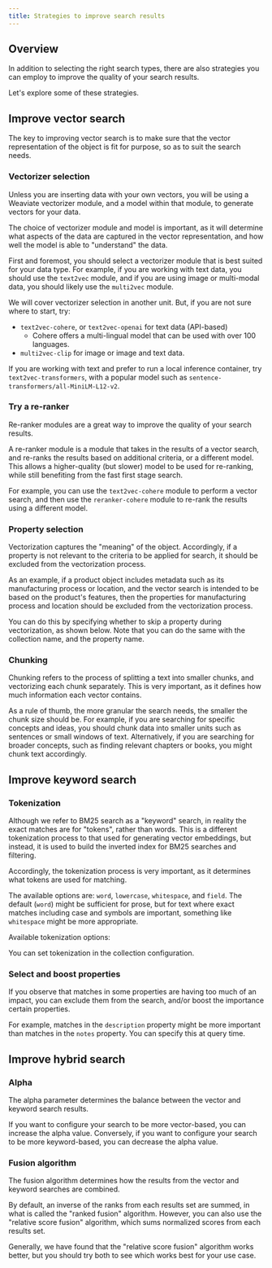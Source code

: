 ```yaml
---
title: Strategies to improve search results
---
```




## <i class="fa-solid fa-square-chevron-right"></i> Overview

In addition to selecting the right search types, there are also strategies you can employ to improve the quality of your search results.

Let's explore some of these strategies.

## <i class="fa-solid fa-square-chevron-right"></i> Improve vector search

The key to improving vector search is to make sure that the vector representation of the object is fit for purpose, so as to suit the search needs.

### <i class="fa-solid fa-chalkboard"></i> Vectorizer selection

Unless you are inserting data with your own vectors, you will be using a Weaviate vectorizer module, and a model within that module, to generate vectors for your data.

The choice of vectorizer module and model is important, as it will determine what aspects of the data are captured in the vector representation, and how well the model is able to "understand" the data.

First and foremost, you should select a vectorizer module that is best suited for your data type. For example, if you are working with text data, you should use the `text2vec` module, and if you are using image or multi-modal data, you should likely use the `multi2vec` module.

We will cover vectorizer selection in another unit. But, if you are not sure where to start, try:
- `text2vec-cohere`, or `text2vec-openai` for text data (API-based)
    - Cohere offers a multi-lingual model that can be used with over 100 languages.
- `multi2vec-clip` for image or image and text data.

If you are working with text and prefer to run a local inference container, try `text2vec-transformers`, with a popular model such as `sentence-transformers/all-MiniLM-L12-v2`.

### <i class="fa-solid fa-chalkboard"></i> Try a re-ranker

Re-ranker modules are a great way to improve the quality of your search results.

A re-ranker module is a module that takes in the results of a vector search, and re-ranks the results based on additional criteria, or a different model. This allows a higher-quality (but slower) model to be used for re-ranking, while still benefiting from the fast first stage search.

For example, you can use the `text2vec-cohere` module to perform a vector search, and then use the `reranker-cohere` module to re-rank the results using a different model.

### <i class="fa-solid fa-chalkboard"></i> Property selection

Vectorization captures the "meaning" of the object. Accordingly, if a property is not relevant to the criteria to be applied for search, it should be excluded from the vectorization process.

As an example, if a product object includes metadata such as its manufacturing process or location, and the vector search is intended to be based on the product's features, then the properties for manufacturing process and location should be excluded from the vectorization process.

You can do this by specifying whether to skip a property during vectorization, as shown below. Note that you can do the same with the collection name, and the property name.

<Tabs groupId="languages">

 <TabItem value="ts" label="JS/TS">
    <FilteredTextBlock
      text={TSCode}
      startMarker="// START skipVectorizationExample"
      endMarker="// END skipVectorizationExample"
      language="ts"
    />
  </TabItem>

</Tabs>

### <i class="fa-solid fa-chalkboard"></i> Chunking

Chunking refers to the process of splitting a text into smaller chunks, and vectorizing each chunk separately. This is very important, as it defines how much information each vector contains.

As a rule of thumb, the more granular the search needs, the smaller the chunk size should be. For example, if you are searching for specific concepts and ideas, you should chunk data into smaller units such as sentences or small windows of text. Alternatively, if you are searching for broader concepts, such as finding relevant chapters or books, you might chunk text accordingly.

## <i class="fa-solid fa-square-chevron-right"></i> Improve keyword search

### <i class="fa-solid fa-chalkboard"></i> Tokenization

Although we refer to BM25 search as a "keyword" search, in reality the exact matches are for "tokens", rather than words. This is a different tokenization process to that used for generating vector embeddings, but instead, it is used to build the inverted index for BM25 searches and filtering.

Accordingly, the tokenization process is very important, as it determines what tokens are used for matching.

The available options are: `word`, `lowercase`, `whitespace`, and `field`. The default (`word`) might be sufficient for prose, but for text where exact matches including case and symbols are important, something like `whitespace` might be more appropriate.

Available tokenization options:


<TokenizationDefinition/>

You can set tokenization in the collection configuration.

<Tabs groupId="languages">

 <TabItem value="ts" label="JS/TS">
    <FilteredTextBlock
      text={TSCode}
      startMarker="// START tokenizationExample"
      endMarker="// END tokenizationExample"
      language="ts"
    />
  </TabItem>

</Tabs>

### <i class="fa-solid fa-chalkboard"></i> Select and boost properties

If you observe that matches in some properties are having too much of an impact, you can exclude them from the search, and/or boost the importance certain properties.

For example, matches in the `description` property might be more important than matches in the `notes` property. You can specify this at query time.

<Tabs groupId="languages">

 <TabItem value="ts" label="JS/TS">
    <FilteredTextBlock
      text={TSCode}
      startMarker="// START selectAndBoostExample"
      endMarker="// END selectAndBoostExample"
      language="ts"
    />
  </TabItem>

</Tabs>

## <i class="fa-solid fa-square-chevron-right"></i> Improve hybrid search

### <i class="fa-solid fa-chalkboard"></i> Alpha

The alpha parameter determines the balance between the vector and keyword search results.

If you want to configure your search to be more vector-based, you can increase the alpha value. Conversely, if you want to configure your search to be more keyword-based, you can decrease the alpha value.

<Tabs groupId="languages">

 <TabItem value="ts" label="JS/TS">
    <FilteredTextBlock
      text={TSCode}
      startMarker="// START adjustAlpha"
      endMarker="// END adjustAlpha"
      language="ts"
    />
  </TabItem>

</Tabs>

### <i class="fa-solid fa-chalkboard"></i> Fusion algorithm

The fusion algorithm determines how the results from the vector and keyword searches are combined.

By default, an inverse of the ranks from each results set are summed, in what is called the "ranked fusion" algorithm. However, you can also use the "relative score fusion" algorithm, which sums normalized scores from each results set.

Generally, we have found that the "relative score fusion" algorithm works better, but you should try both to see which works best for your use case.

<Tabs groupId="languages">

 <TabItem value="ts" label="JS/TS">
    <FilteredTextBlock
      text={TSCode}
      startMarker="// START changeFusionType"
      endMarker="// END changeFusionType"
      language="ts"
    />
  </TabItem>

</Tabs>

